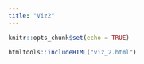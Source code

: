 ```yaml
---
title: "Viz2"
---
```


```r
knitr::opts_chunk$set(echo = TRUE)
```

```r
htmltools::includeHTML("viz_2.html")
```



